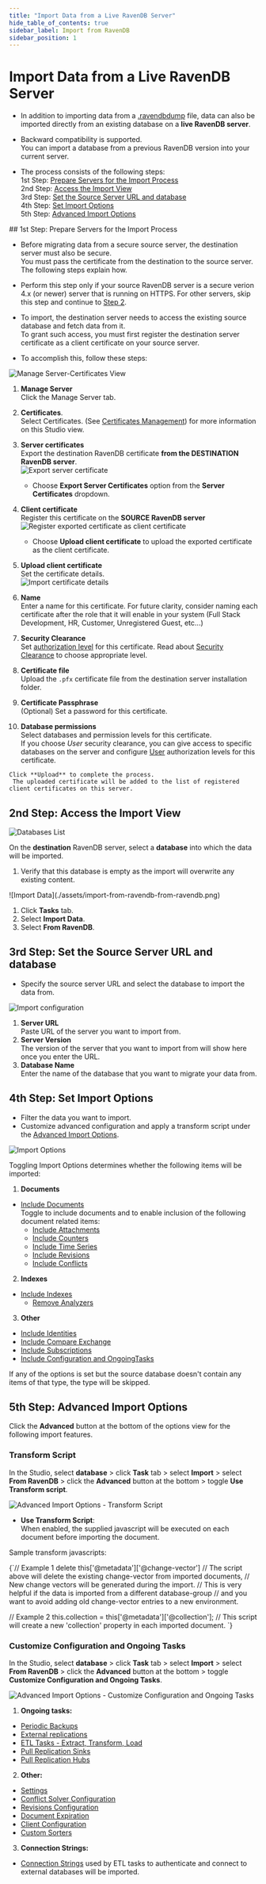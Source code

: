 ```yaml
---
title: "Import Data from a Live RavenDB Server"
hide_table_of_contents: true
sidebar_label: Import from RavenDB
sidebar_position: 1
---
```



# Import Data from a Live RavenDB Server
<Admonition type="note" title="Note">

* In addition to importing data from a [.ravendbdump](../../../../studio/database/tasks/import-data/import-data-file.mdx) file, 
  data can also be imported directly from an existing database on a **live RavenDB server**.  

* Backward compatibility is supported.  
  You can import a database from a previous RavenDB version into your current server.  

* The process consists of the following steps:  
  1st Step: [Prepare Servers for the Import Process](../../../../studio/database/tasks/import-data/import-from-ravendb.mdx#1st-step:-prepare-servers-for-the-import-process)   
  2nd Step: [Access the Import View](../../../../studio/database/tasks/import-data/import-from-ravendb.mdx#2nd-step:-access-the-import-view)  
  3rd Step: [Set the Source Server URL and database](../../../../studio/database/tasks/import-data/import-from-ravendb.mdx#3rd-step:-set-the-source-server-url-and-database)  
  4th Step: [Set Import Options](../../../../studio/database/tasks/import-data/import-from-ravendb.mdx#4th-step:-set-import-options)  
  5th Step: [Advanced Import Options](../../../../studio/database/tasks/import-data/import-from-ravendb.mdx#5th-step:-advanced-import-options)  
</Admonition>
## 1st Step: Prepare Servers for the Import Process 

* Before migrating data from a secure source server, the destination server must also be secure.  
  You must pass the certificate from the destination to the source server.  The following steps explain how.

* Perform this step only if your source RavenDB server is a secure verion 4.x (or newer) server that is running on HTTPS.  For other servers, skip this step and continue to [Step 2](../../../../studio/database/tasks/import-data/import-from-ravendb.mdx#2nd:-access-the-import-view).

* To import, the destination server needs to access the existing source database and fetch data from it.  
  To grant such access, you must first register the destination server certificate as a client certificate on your source server.  

* To accomplish this, follow these steps:

 ![Manage Server-Certificates View](./assets/importing-exporting-certificates.png)

  1. **Manage Server**  
     Click the Manage Server tab.

  2. **Certificates**.  
     Select Certificates. (See [Certificates Management](../../../../server/security/authentication/certificate-management.mdx)) for more information on this Studio view.  
 
  3. **Server certificates**  
     Export the destination RavenDB certificate **from the DESTINATION RavenDB server**.  
    ![Export server certificate](./assets/import-from-raven-export-server-certificate.png)  

     * Choose **Export Server Certificates** option from the **Server Certificates** dropdown.  
 
  4. **Client certificate**  
     Register this certificate on the **SOURCE RavenDB server**  
     ![Register exported certificate as client certificate](./assets/import-from-raven-upload-server-cert-as-client-cert.png)  

     * Choose **Upload client certificate** to upload the exported certificate as the client certificate.  
 
  5. **Upload client certificate**  
     Set the certificate details.  
     ![Import certificate details](./assets/import-from-raven-upload-server-cert-as-client-cert-details.png)

   1. **Name**  
      Enter a name for this certificate. For future clarity, consider naming each certificate after the role that it will enable in your system (Full Stack Development, HR, Customer, Unregistered Guest, etc...)  
   2. **Security Clearance**  
      Set [authorization level](../../../../server/security/authorization/security-clearance-and-permissions.mdx) for this certificate. 
      Read about [Security Clearance](../../../../server/security/authorization/security-clearance-and-permissions.mdx#authorization-security-clearance-and-permissions) to choose appropriate level.  
   3. **Certificate file**  
      Upload the `.pfx` certificate file from the destination server installation folder.  
   4. **Certificate Passphrase**  
      (Optional) Set a password for this certificate.  
   5. **Database permissions**  
      Select databases and permission levels for this certificate.  
      If you choose *User* security clearance, you can give access to specific databases on the server and 
      configure [User](../../../../server/security/authorization/security-clearance-and-permissions.mdx#user) 
      authorization levels for this certificate.  
 
    Click **Upload** to complete the process.  
     The uploaded certificate will be added to the list of registered client certificates on this server.  






## 2nd Step: Access the Import View

   
![Databases List](./assets/import-from-ravendb-db-list.png)

 On the **destination** RavenDB server, select a **database** into which the data will be imported.  
  
 <Admonition type="warning" title="Warning">
  
  1. Verify that this database is empty as the import will overwrite any existing content.

</Admonition>
![Import Data](./assets/import-from-ravendb-from-ravendb.png)

 1. Click **Tasks** tab.  
 2. Select **Import Data**.  
 3. Select **From RavenDB**.  



## 3rd Step: Set the Source Server URL and database

* Specify the source server URL and select the database to import the data from.  

![Import configuration](./assets/import-from-ravendb-configuration.png)

1. **Server URL**  
   Paste URL of the server you want to import from.  
2. **Server Version**  
   The version of the server that you want to import from will show here once you enter the URL.  
3. **Database Name**  
   Enter the name of the database that you want to migrate your data from.  



## 4th Step: Set Import Options

* Filter the data you want to import.  
* Customize advanced configuration and apply a transform script under the [Advanced Import Options](../../../../studio/database/tasks/import-data/import-from-ravendb.mdx#step-#5:-advanced-import-options).

![Import Options](./assets/import-from-ravendb-options.png)

<Admonition type="note" title="Note">
 Toggling Import Options determines whether the following items will be imported:  
 </Admonition>

1. **Documents**  
 - [Include Documents](../../../../studio/database/documents/document-view.mdx)  
   Toggle to include documents and to enable inclusion of the following document related items:  
   - [Include Attachments](../../../../document-extensions/attachments/what-are-attachments.mdx)  
   - [Include Counters](../../../../document-extensions/counters/overview.mdx)  
   - [Include Time Series](../../../../document-extensions/timeseries/overview.mdx)  
   - [Include Revisions](../../../../document-extensions/revisions/overview.mdx)  
   - [Include Conflicts](../../../../client-api/cluster/document-conflicts-in-client-side.mdx)  
2. **Indexes**  
 - [Include Indexes](../../../../indexes/what-are-indexes.mdx)  
    - [Remove Analyzers](../../../../indexes/using-analyzers.mdx)  
3. **Other**  
 - [Include Identities](../../../../client-api/document-identifiers/working-with-document-identifiers.mdx)  
 - [Include Compare Exchange](../../../../client-api/operations/compare-exchange/overview.mdx)  
 - [Include Subscriptions](../../../../client-api/data-subscriptions/what-are-data-subscriptions.mdx)  
 - [Include Configuration and OngoingTasks](../../../../studio/database/tasks/import-data/import-from-ravendb.mdx#customize-configuration-and-ongoing-tasks) 


<Admonition type="note" title="Importing an item that doesn't exist" id="importing-an-item-that-doesn-t-exist" href="#importing-an-item-that-doesn-t-exist">
If any of the options is set but the source database doesn't contain any items of that type, the type will be skipped.  
</Admonition>


## 5th Step: Advanced Import Options

Click the **Advanced** button at the bottom of the options view for the following import features.

### Transform Script

In the Studio, select **database** &gt; click **Task** tab &gt; select **Import** &gt; select **From RavenDB** &gt; click the **Advanced** button at the bottom &gt; toggle **Use Transform script**.  

![Advanced Import Options - Transform Script](./assets/import-from-ravendb-advanced-transform-script.png)

* **Use Transform Script**:  
  When enabled, the supplied javascript will be executed on each document before importing the document.  

Sample transform javascripts:

<TabItem value="javascript" label="javascript">
<CodeBlock language="javascript">
{`// Example 1
delete this['@metadata']['@change-vector']
// The script above will delete the existing change-vector from imported documents,
// New change vectors will be generated during the import.
// This is very helpful if the data is imported from a different database-group
// and you want to avoid adding old change-vector entries to a new environment.

// Example 2
this.collection = this['@metadata']['@collection'];
// This script will create a new 'collection' property in each imported document.
`}
</CodeBlock>
</TabItem>




### Customize Configuration and Ongoing Tasks

In the Studio, select **database** &gt; click **Task** tab &gt; select **Import** &gt; select **From RavenDB** &gt; click the **Advanced** button at the bottom &gt; toggle **Customize Configuration and Ongoing Tasks**.  


![Advanced Import Options - Customize Configuration and Ongoing Tasks](./assets/import-from-ravendb-advanced-configuration-ongoing-tasks.png)

1. **Ongoing tasks:**

 - [Periodic Backups](../../../../studio/database/tasks/backup-task.mdx)  
 - [External replications](../../../../studio/database/tasks/ongoing-tasks/external-replication-task.mdx)  
 - [ETL Tasks - Extract, Transform, Load](../../../../server/ongoing-tasks/etl/basics.mdx)  
 - [Pull Replication Sinks](../../../../studio/database/tasks/ongoing-tasks/hub-sink-replication/overview.mdx)  
 - [Pull Replication Hubs](../../../../studio/database/tasks/ongoing-tasks/hub-sink-replication/overview.mdx)  

2. **Other:**

 - [Settings](../../../../studio/database/settings/database-settings.mdx)  
 - [Conflict Solver Configuration](../../../../client-api/operations/server-wide/modify-conflict-solver.mdx)  
 - [Revisions Configuration](../../../../document-extensions/revisions/client-api/operations/configure-revisions.mdx)  
 - [Document Expiration](../../../../server/extensions/expiration.mdx)  
 - [Client Configuration](../../../../studio/server/client-configuration.mdx)  
 - [Custom Sorters](../../../../indexes/querying/sorting.mdx#creating-a-custom-sorter)  

3. **Connection Strings:**

 - [Connection Strings](../../../../client-api/operations/maintenance/connection-strings/add-connection-string.mdx) used by ETL tasks to authenticate and connect to external databases will be imported.


